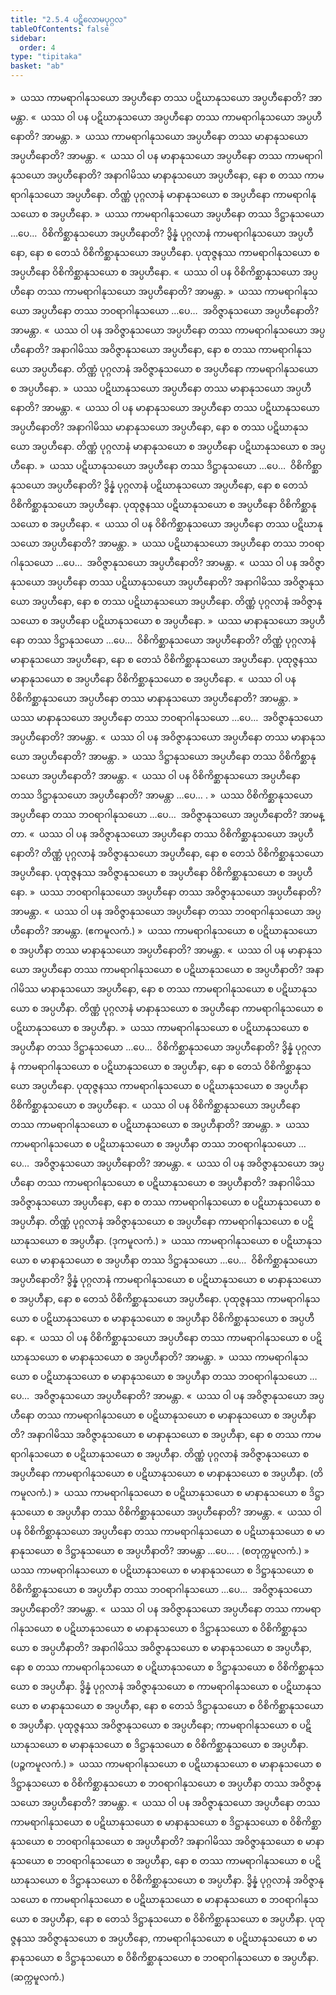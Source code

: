 ```yaml
---
title: "2.5.4 ပဋိလောမပုဂ္ဂလ"
tableOfContents: false
sidebar:
  order: 4
type: "tipitaka"
basket: "ab"
---
```



<DynamicBreadcrumb />

<Division number="297">

<Paragraph number="2038">
»  ယဿ ကာမရာဂါနုသယော အပ္ပဟီနော တဿ ပဋိဃာနုသယော အပ္ပဟီနောတိ? အာမန္တာ.
</Paragraph>

<Paragraph number="2039">
«  ယဿ ဝါ ပန ပဋိဃာနုသယော အပ္ပဟီနော တဿ ကာမရာဂါနုသယော အပ္ပဟီနောတိ? အာမန္တာ.
</Paragraph>

<Paragraph number="2040">
»  ယဿ ကာမရာဂါနုသယော အပ္ပဟီနော တဿ မာနာနုသယော အပ္ပဟီနောတိ? အာမန္တာ.
</Paragraph>

<Paragraph number="2041">
«  ယဿ ဝါ ပန မာနာနုသယော အပ္ပဟီနော တဿ ကာမရာဂါနုသယော အပ္ပဟီနောတိ?
</Paragraph>

<Paragraph number="2042">
အနာဂါမိဿ မာနာနုသယော အပ္ပဟီနော, နော စ တဿ ကာမရာဂါနုသယော အပ္ပဟီနော. တိဏ္ဏံ ပုဂ္ဂလာနံ မာနာနုသယော စ အပ္ပဟီနော ကာမရာဂါနုသယော စ အပ္ပဟီနော.
</Paragraph>

<Paragraph number="2043">
»  ယဿ ကာမရာဂါနုသယော အပ္ပဟီနော တဿ ဒိဋ္ဌာနုသယော …ပေ…  ဝိစိကိစ္ဆာနုသယော အပ္ပဟီနောတိ?
</Paragraph>

<Paragraph number="2044">
ဒွိန္နံ ပုဂ္ဂလာနံ ကာမရာဂါနုသယော အပ္ပဟီနော, နော စ တေသံ ဝိစိကိစ္ဆာနုသယော အပ္ပဟီနော. ပုထုဇ္ဇနဿ ကာမရာဂါနုသယော စ အပ္ပဟီနော ဝိစိကိစ္ဆာနုသယော စ အပ္ပဟီနော.
</Paragraph>

<Paragraph number="2045">
«  ယဿ ဝါ ပန ဝိစိကိစ္ဆာနုသယော အပ္ပဟီနော တဿ ကာမရာဂါနုသယော အပ္ပဟီနောတိ? အာမန္တာ.
</Paragraph>

<Paragraph number="2046">
»  ယဿ ကာမရာဂါနုသယော အပ္ပဟီနော တဿ ဘဝရာဂါနုသယော …ပေ…  အဝိဇ္ဇာနုသယော အပ္ပဟီနောတိ? အာမန္တာ.
</Paragraph>

<Paragraph number="2047">
«  ယဿ ဝါ ပန အဝိဇ္ဇာနုသယော အပ္ပဟီနော တဿ ကာမရာဂါနုသယော အပ္ပဟီနောတိ?
</Paragraph>

<Paragraph number="2048">
အနာဂါမိဿ အဝိဇ္ဇာနုသယော အပ္ပဟီနော, နော စ တဿ ကာမရာဂါနုသယော အပ္ပဟီနော. တိဏ္ဏံ ပုဂ္ဂလာနံ အဝိဇ္ဇာနုသယော စ အပ္ပဟီနော ကာမရာဂါနုသယော စ အပ္ပဟီနော.
</Paragraph>

</Division>
<Division number="298">

<Paragraph number="2049">
»  ယဿ ပဋိဃာနုသယော အပ္ပဟီနော တဿ မာနာနုသယော အပ္ပဟီနောတိ? အာမန္တာ.
</Paragraph>

<Paragraph number="2050">
«  ယဿ ဝါ ပန မာနာနုသယော အပ္ပဟီနော တဿ ပဋိဃာနုသယော အပ္ပဟီနောတိ?
</Paragraph>

<Paragraph number="2051">
အနာဂါမိဿ မာနာနုသယော အပ္ပဟီနော, နော စ တဿ ပဋိဃာနုသယော အပ္ပဟီနော. တိဏ္ဏံ ပုဂ္ဂလာနံ မာနာနုသယော စ အပ္ပဟီနော ပဋိဃာနုသယော စ အပ္ပဟီနော.
</Paragraph>

<Paragraph number="2052">
»  ယဿ ပဋိဃာနုသယော အပ္ပဟီနော တဿ ဒိဋ္ဌာနုသယော …ပေ…  ဝိစိကိစ္ဆာနုသယော အပ္ပဟီနောတိ?
</Paragraph>

<Paragraph number="2053">
ဒွိန္နံ ပုဂ္ဂလာနံ ပဋိဃာနုသယော အပ္ပဟီနော, နော စ တေသံ ဝိစိကိစ္ဆာနုသယော အပ္ပဟီနော. ပုထုဇ္ဇနဿ ပဋိဃာနုသယော စ အပ္ပဟီနော ဝိစိကိစ္ဆာနုသယော စ အပ္ပဟီနော.
</Paragraph>

<Paragraph number="2054">
«  ယဿ ဝါ ပန ဝိစိကိစ္ဆာနုသယော အပ္ပဟီနော တဿ ပဋိဃာနုသယော အပ္ပဟီနောတိ? အာမန္တာ.
</Paragraph>

<Paragraph number="2055">
»  ယဿ ပဋိဃာနုသယော အပ္ပဟီနော တဿ ဘဝရာဂါနုသယော …ပေ…  အဝိဇ္ဇာနုသယော အပ္ပဟီနောတိ? အာမန္တာ.
</Paragraph>

<Paragraph number="2056">
«  ယဿ ဝါ ပန အဝိဇ္ဇာနုသယော အပ္ပဟီနော တဿ ပဋိဃာနုသယော အပ္ပဟီနောတိ?
</Paragraph>

<Paragraph number="2057">
အနာဂါမိဿ အဝိဇ္ဇာနုသယော အပ္ပဟီနော, နော စ တဿ ပဋိဃာနုသယော အပ္ပဟီနော. တိဏ္ဏံ ပုဂ္ဂလာနံ အဝိဇ္ဇာနုသယော စ အပ္ပဟီနော ပဋိဃာနုသယော စ အပ္ပဟီနော.
</Paragraph>

</Division>
<Division number="299">

<Paragraph number="2058">
»  ယဿ မာနာနုသယော အပ္ပဟီနော တဿ ဒိဋ္ဌာနုသယော …ပေ…  ဝိစိကိစ္ဆာနုသယော အပ္ပဟီနောတိ?
</Paragraph>

<Paragraph number="2059">
တိဏ္ဏံ ပုဂ္ဂလာနံ မာနာနုသယော အပ္ပဟီနော, နော စ တေသံ ဝိစိကိစ္ဆာနုသယော အပ္ပဟီနော. ပုထုဇ္ဇနဿ မာနာနုသယော စ အပ္ပဟီနော ဝိစိကိစ္ဆာနုသယော စ အပ္ပဟီနော.
</Paragraph>

<Paragraph number="2060">
«  ယဿ ဝါ ပန ဝိစိကိစ္ဆာနုသယော အပ္ပဟီနော တဿ မာနာနုသယော အပ္ပဟီနောတိ? အာမန္တာ.
</Paragraph>

<Paragraph number="2061">
»  ယဿ မာနာနုသယော အပ္ပဟီနော တဿ ဘဝရာဂါနုသယော …ပေ…  အဝိဇ္ဇာနုသယော အပ္ပဟီနောတိ? အာမန္တာ.
</Paragraph>

<Paragraph number="2062">
«  ယဿ ဝါ ပန အဝိဇ္ဇာနုသယော အပ္ပဟီနော တဿ မာနာနုသယော အပ္ပဟီနောတိ? အာမန္တာ.
</Paragraph>

</Division>
<Division number="300">

<Paragraph number="2063">
»  ယဿ ဒိဋ္ဌာနုသယော အပ္ပဟီနော တဿ ဝိစိကိစ္ဆာနုသယော အပ္ပဟီနောတိ? အာမန္တာ.
</Paragraph>

<Paragraph number="2064">
«  ယဿ ဝါ ပန ဝိစိကိစ္ဆာနုသယော အပ္ပဟီနော တဿ ဒိဋ္ဌာနုသယော အပ္ပဟီနောတိ? အာမန္တာ …ပေ… .
</Paragraph>

</Division>
<Division number="301">

<Paragraph number="2065">
»  ယဿ ဝိစိကိစ္ဆာနုသယော အပ္ပဟီနော တဿ ဘဝရာဂါနုသယော …ပေ…  အဝိဇ္ဇာနုသယော အပ္ပဟီနောတိ? အာမန္တာ.
</Paragraph>

<Paragraph number="2066">
«  ယဿ ဝါ ပန အဝိဇ္ဇာနုသယော အပ္ပဟီနော တဿ ဝိစိကိစ္ဆာနုသယော အပ္ပဟီနောတိ?
</Paragraph>

<Paragraph number="2067">
တိဏ္ဏံ ပုဂ္ဂလာနံ အဝိဇ္ဇာနုသယော အပ္ပဟီနော, နော စ တေသံ ဝိစိကိစ္ဆာနုသယော အပ္ပဟီနော. ပုထုဇ္ဇနဿ အဝိဇ္ဇာနုသယော စ အပ္ပဟီနော ဝိစိကိစ္ဆာနုသယော စ အပ္ပဟီနော.
</Paragraph>

</Division>
<Division number="302">

<Paragraph number="2068">
»  ယဿ ဘဝရာဂါနုသယော အပ္ပဟီနော တဿ အဝိဇ္ဇာနုသယော အပ္ပဟီနောတိ? အာမန္တာ.
</Paragraph>

<Paragraph number="2069">
«  ယဿ ဝါ ပန အဝိဇ္ဇာနုသယော အပ္ပဟီနော တဿ ဘဝရာဂါနုသယော အပ္ပဟီနောတိ? အာမန္တာ. (ဧကမူလကံ.)
</Paragraph>

</Division>
<Division number="303">

<Paragraph number="2070">
»  ယဿ ကာမရာဂါနုသယော စ ပဋိဃာနုသယော စ အပ္ပဟီနာ တဿ မာနာနုသယော အပ္ပဟီနောတိ? အာမန္တာ.
</Paragraph>

<Paragraph number="2071">
«  ယဿ ဝါ ပန မာနာနုသယော အပ္ပဟီနော တဿ ကာမရာဂါနုသယော စ ပဋိဃာနုသယော စ အပ္ပဟီနာတိ?
</Paragraph>

<Paragraph number="2072">
အနာဂါမိဿ မာနာနုသယော အပ္ပဟီနော, နော စ တဿ ကာမရာဂါနုသယော စ ပဋိဃာနုသယော စ အပ္ပဟီနာ. တိဏ္ဏံ ပုဂ္ဂလာနံ မာနာနုသယော စ အပ္ပဟီနော ကာမရာဂါနုသယော စ ပဋိဃာနုသယော စ အပ္ပဟီနာ.
</Paragraph>

<Paragraph number="2073">
»  ယဿ ကာမရာဂါနုသယော စ ပဋိဃာနုသယော စ အပ္ပဟီနာ တဿ ဒိဋ္ဌာနုသယော …ပေ…  ဝိစိကိစ္ဆာနုသယော အပ္ပဟီနောတိ?
</Paragraph>

<Paragraph number="2074">
ဒွိန္နံ ပုဂ္ဂလာနံ ကာမရာဂါနုသယော စ ပဋိဃာနုသယော စ အပ္ပဟီနာ, နော စ တေသံ ဝိစိကိစ္ဆာနုသယော အပ္ပဟီနော. ပုထုဇ္ဇနဿ ကာမရာဂါနုသယော စ ပဋိဃာနုသယော စ အပ္ပဟီနာ ဝိစိကိစ္ဆာနုသယော စ အပ္ပဟီနော.
</Paragraph>

<Paragraph number="2075">
«  ယဿ ဝါ ပန ဝိစိကိစ္ဆာနုသယော အပ္ပဟီနော တဿ ကာမရာဂါနုသယော စ ပဋိဃာနုသယော စ အပ္ပဟီနာတိ? အာမန္တာ.
</Paragraph>

<Paragraph number="2076">
»  ယဿ ကာမရာဂါနုသယော စ ပဋိဃာနုသယော စ အပ္ပဟီနာ တဿ ဘဝရာဂါနုသယော …ပေ…  အဝိဇ္ဇာနုသယော အပ္ပဟီနောတိ? အာမန္တာ.
</Paragraph>

<Paragraph number="2077">
«  ယဿ ဝါ ပန အဝိဇ္ဇာနုသယော အပ္ပဟီနော တဿ ကာမရာဂါနုသယော စ ပဋိဃာနုသယော စ အပ္ပဟီနာတိ?
</Paragraph>

<Paragraph number="2078">
အနာဂါမိဿ အဝိဇ္ဇာနုသယော အပ္ပဟီနော, နော စ တဿ ကာမရာဂါနုသယော စ ပဋိဃာနုသယော စ အပ္ပဟီနာ. တိဏ္ဏံ ပုဂ္ဂလာနံ အဝိဇ္ဇာနုသယော စ အပ္ပဟီနော ကာမရာဂါနုသယော စ ပဋိဃာနုသယော စ အပ္ပဟီနာ. (ဒုကမူလကံ.)
</Paragraph>

</Division>
<Division number="304">

<Paragraph number="2079">
»  ယဿ ကာမရာဂါနုသယော စ ပဋိဃာနုသယော စ မာနာနုသယော စ အပ္ပဟီနာ တဿ ဒိဋ္ဌာနုသယော …ပေ…  ဝိစိကိစ္ဆာနုသယော အပ္ပဟီနောတိ?
</Paragraph>

<Paragraph number="2080">
ဒွိန္နံ ပုဂ္ဂလာနံ ကာမရာဂါနုသယော စ ပဋိဃာနုသယော စ မာနာနုသယော စ အပ္ပဟီနာ, နော စ တေသံ ဝိစိကိစ္ဆာနုသယော အပ္ပဟီနော. ပုထုဇ္ဇနဿ ကာမရာဂါနုသယော စ ပဋိဃာနုသယော စ မာနာနုသယော စ အပ္ပဟီနာ ဝိစိကိစ္ဆာနုသယော စ အပ္ပဟီနော.
</Paragraph>

<Paragraph number="2081">
«  ယဿ ဝါ ပန ဝိစိကိစ္ဆာနုသယော အပ္ပဟီနော တဿ ကာမရာဂါနုသယော စ ပဋိဃာနုသယော စ မာနာနုသယော စ အပ္ပဟီနာတိ? အာမန္တာ.
</Paragraph>

<Paragraph number="2082">
»  ယဿ ကာမရာဂါနုသယော စ ပဋိဃာနုသယော စ မာနာနုသယော စ အပ္ပဟီနာ တဿ ဘဝရာဂါနုသယော …ပေ…  အဝိဇ္ဇာနုသယော အပ္ပဟီနောတိ? အာမန္တာ.
</Paragraph>

<Paragraph number="2083">
«  ယဿ ဝါ ပန အဝိဇ္ဇာနုသယော အပ္ပဟီနော တဿ ကာမရာဂါနုသယော စ ပဋိဃာနုသယော စ မာနာနုသယော စ အပ္ပဟီနာတိ?
</Paragraph>

<Paragraph number="2084">
အနာဂါမိဿ အဝိဇ္ဇာနုသယော စ မာနာနုသယော စ အပ္ပဟီနာ, နော စ တဿ ကာမရာဂါနုသယော စ ပဋိဃာနုသယော စ အပ္ပဟီနာ. တိဏ္ဏံ ပုဂ္ဂလာနံ အဝိဇ္ဇာနုသယော စ အပ္ပဟီနော ကာမရာဂါနုသယော စ ပဋိဃာနုသယော စ မာနာနုသယော စ အပ္ပဟီနာ. (တိကမူလကံ.)
</Paragraph>

</Division>
<Division number="305">

<Paragraph number="2085">
»  ယဿ ကာမရာဂါနုသယော စ ပဋိဃာနုသယော စ မာနာနုသယော စ ဒိဋ္ဌာနုသယော စ အပ္ပဟီနာ တဿ ဝိစိကိစ္ဆာနုသယော အပ္ပဟီနောတိ? အာမန္တာ.
</Paragraph>

<Paragraph number="2086">
«  ယဿ ဝါ ပန ဝိစိကိစ္ဆာနုသယော အပ္ပဟီနော တဿ ကာမရာဂါနုသယော စ ပဋိဃာနုသယော စ မာနာနုသယော စ ဒိဋ္ဌာနုသယော စ အပ္ပဟီနာတိ? အာမန္တာ …ပေ… . (စတုက္ကမူလကံ.)
</Paragraph>

</Division>
<Division number="306">

<Paragraph number="2087">
»  ယဿ ကာမရာဂါနုသယော စ ပဋိဃာနုသယော စ မာနာနုသယော စ ဒိဋ္ဌာနုသယော စ ဝိစိကိစ္ဆာနုသယော စ အပ္ပဟီနာ တဿ ဘဝရာဂါနုသယော …ပေ…  အဝိဇ္ဇာနုသယော အပ္ပဟီနောတိ? အာမန္တာ.
</Paragraph>

<Paragraph number="2088">
«  ယဿ ဝါ ပန အဝိဇ္ဇာနုသယော အပ္ပဟီနော တဿ ကာမရာဂါနုသယော စ ပဋိဃာနုသယော စ မာနာနုသယော စ ဒိဋ္ဌာနုသယော စ ဝိစိကိစ္ဆာနုသယော စ အပ္ပဟီနာတိ?
</Paragraph>

<Paragraph number="2089">
အနာဂါမိဿ အဝိဇ္ဇာနုသယော စ မာနာနုသယော စ အပ္ပဟီနာ, နော စ တဿ ကာမရာဂါနုသယော စ ပဋိဃာနုသယော စ ဒိဋ္ဌာနုသယော စ ဝိစိကိစ္ဆာနုသယော စ အပ္ပဟီနာ. ဒွိန္နံ ပုဂ္ဂလာနံ အဝိဇ္ဇာနုသယော စ ကာမရာဂါနုသယော စ ပဋိဃာနုသယော စ မာနာနုသယော စ အပ္ပဟီနာ, နော စ တေသံ ဒိဋ္ဌာနုသယော စ ဝိစိကိစ္ဆာနုသယော စ အပ္ပဟီနာ. ပုထုဇ္ဇနဿ အဝိဇ္ဇာနုသယော စ အပ္ပဟီနော; ကာမရာဂါနုသယော စ ပဋိဃာနုသယော စ မာနာနုသယော စ ဒိဋ္ဌာနုသယော စ ဝိစိကိစ္ဆာနုသယော စ အပ္ပဟီနာ. (ပဉ္စကမူလကံ.)
</Paragraph>

</Division>
<Division number="307">

<Paragraph number="2090">
»  ယဿ ကာမရာဂါနုသယော စ ပဋိဃာနုသယော စ မာနာနုသယော စ ဒိဋ္ဌာနုသယော စ ဝိစိကိစ္ဆာနုသယော စ ဘဝရာဂါနုသယော စ အပ္ပဟီနာ တဿ အဝိဇ္ဇာနုသယော အပ္ပဟီနောတိ? အာမန္တာ.
</Paragraph>

<Paragraph number="2091">
«  ယဿ ဝါ ပန အဝိဇ္ဇာနုသယော အပ္ပဟီနော တဿ ကာမရာဂါနုသယော စ ပဋိဃာနုသယော စ မာနာနုသယော စ ဒိဋ္ဌာနုသယော စ ဝိစိကိစ္ဆာနုသယော စ ဘဝရာဂါနုသယော စ အပ္ပဟီနာတိ?
</Paragraph>

<Paragraph number="2092">
အနာဂါမိဿ အဝိဇ္ဇာနုသယော စ မာနာနုသယော စ ဘဝရာဂါနုသယော စ အပ္ပဟီနာ, နော စ တဿ ကာမရာဂါနုသယော စ ပဋိဃာနုသယော စ ဒိဋ္ဌာနုသယော စ ဝိစိကိစ္ဆာနုသယော စ အပ္ပဟီနာ. ဒွိန္နံ ပုဂ္ဂလာနံ အဝိဇ္ဇာနုသယော စ ကာမရာဂါနုသယော စ ပဋိဃာနုသယော စ မာနာနုသယော စ ဘဝရာဂါနုသယော စ အပ္ပဟီနာ, နော စ တေသံ ဒိဋ္ဌာနုသယော စ ဝိစိကိစ္ဆာနုသယော စ အပ္ပဟီနာ. ပုထုဇ္ဇနဿ အဝိဇ္ဇာနုသယော စ အပ္ပဟီနော, ကာမရာဂါနုသယော စ ပဋိဃာနုသယော စ မာနာနုသယော စ ဒိဋ္ဌာနုသယော စ ဝိစိကိစ္ဆာနုသယော စ ဘဝရာဂါနုသယော စ အပ္ပဟီနာ. (ဆက္ကမူလကံ.)
</Paragraph>
</Division>